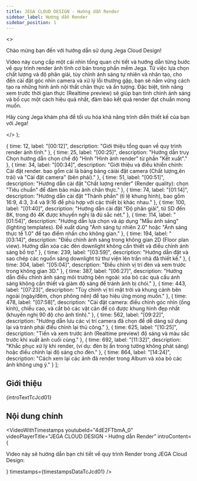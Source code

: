```yaml
---
title: JEGA CLOUD DESIGN - Hướng dẫn Render
sidebar_label: Hướng dẫn Render
sidebar_position: 1
---
```



  <>
    <p>
      Chào mừng bạn đến với hướng dẫn sử dụng Jega Cloud Design!
    </p>
    <p>
      Video này cung cấp một cái nhìn tổng quan chi tiết và hướng dẫn từng bước về quy trình render ảnh tĩnh cơ bản trong phần mềm Jega. Từ việc lựa chọn chất lượng và độ phân giải, tùy chỉnh ánh sáng tự nhiên và nhân tạo, cho đến cài đặt góc nhìn camera và xử lý lỗi thường gặp, bạn sẽ nắm vững cách tạo ra những hình ảnh nội thất chân thực và ấn tượng. Đặc biệt, tính năng xem trước thời gian thực (Realtime preview) sẽ giúp bạn tinh chỉnh ánh sáng và bố cục một cách hiệu quả nhất, đảm bảo kết quả render đạt chuẩn mong muốn.
    </p>
    <p>
      Hãy cùng Jega khám phá để tối ưu hóa khả năng trình diễn thiết kế của bạn với Jega!
    </p>
  </>
);

  { time: 12, label: "[00:12]", description: "Giới thiệu tổng quan về quy trình render ảnh tĩnh." },
  { time: 25, label: "[00:25]", description: "Hướng dẫn truy Chọn hướng dẫn chọn chế độ \"Hình \"Hình ảnh render\" từ phần \"Kết xuất\"." },
  { time: 34, label: "[00:34]", description: "Giới thiệu và điều khiển chính: Cài đặt render. bao gồm cài là bảng bảng càiài đặt camera (Chất lượng,ên trái) và \"Cài đặt camera\" (bên phải)." },
  { time: 51, label: "[00:51]", description: "Hướng dẫn cài đặt \"Chất lượng render\" (Render quality): chọn \"Tiêu chuẩn\" để đảm bảo màu ảnh chân thực." },
  { time: 74, label: "[01:14]", description: "Hướng dẫn cài đặt \"Thành phần\" (tỉ lệ khung hình), bao gồm 16:9, 4:3, 3:4 và 9:16 để phù hợp với các thiết bị khác nhau." },
  { time: 100, label: "[01:40]", description: "Hướng dẫn cài đặt \"Độ phân giải\", từ SD đến 8K, trong đó 4K được khuyến nghị là đủ sắc nét." },
  { time: 114, label: "[01:54]", description: "Hướng dẫn lựa chọn và áp dụng \"Mẫu ánh sáng\" (lighting templates). Đề xuất dùng \"Ánh sáng tự nhiên 2.0\" hoặc \"Ánh sáng thực tế 1.0\" để tạo điểm nhấn cho không gian." },
  { time: 194, label: "[03:14]", description: "Điều chỉnh ánh sáng trong không gian 2D (Floor plan view). Hướng dẫn xóa các đèn downlight không cần thiết và điều chỉnh ánh sáng bổ trợ." },
  { time: 239, label: "[03:59]", description: "Hướng dẫn đặt và sao chép các nguồn sáng downlight từ thư viện lên trần nhà đã thiết kế." },
  { time: 304, label: "[05:04]", description: "Điều chỉnh vị trí đèn và xem trước trong không gian 3D." },
  { time: 387, label: "[06:27]", description: "Hướng dẫn điều chỉnh ánh sáng môi trường bên ngoài: xóa bỏ các quả cầu ánh sáng không cần thiết và giảm độ sáng để tránh ảnh bị chói." },
  { time: 443, label: "[07:23]", description: "Tùy chỉnh vị trí mặt trời và khung cảnh bên ngoài (ngày/đêm, chọn phông nền) để tạo hiệu ứng mong muốn." },
  { time: 478, label: "[07:58]", description: "Cài đặt camera: điều chỉnh góc nhìn (ống kính), chiều cao, và cắt bỏ các vật cản để có được khung hình đẹp nhất (khuyến nghị 90 độ cho ảnh tĩnh)." },
  { time: 562, label: "[09:22]", description: "Hướng dẫn lưu các vị trí camera đã chọn để dễ dàng sử dụng lại và tránh phải điều chỉnh lại thủ công." },
  { time: 625, label: "[10:25]", description: "Tiến và xem trước ảnh (Realtime preview) độ sáng và màu sắc trước khi xuất ảnh cuối cùng." },
  { time: 692, label: "[11:32]", description: "Khắc phục xử lý khi render, (ví dụ: đèn bị ẩn trong tường không phát sáng) hoặc điều chỉnh lại độ sáng cho đèn." },
  { time: 864, label: "[14:24]", description: "Cách xem lại các ảnh đã render trong Album và xóa bỏ các ảnh không ưng ý." }
];

## Giới thiệu

{introTextTcJcd01}

## Nội dung chính

<VideoWithTimestamps
  youtubeId="4dE2FTbmA_0"
  videoPlayerTitle="JEGA CLOUD DESIGN - Hướng dẫn Render"
  introContent={<p>Video này sẽ hướng dẫn bạn chi tiết về quy trình Render trong JEGA Cloud Design:</p>}
  timestamps={timestampsDataTcJcd01}
/>
